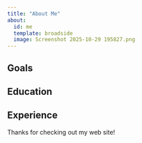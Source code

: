 ```yaml
---
title: "About Me"
about:
  id: me
  template: broadside
  image: Screenshot 2025-10-29 195827.png
---
```


:::{#me}

## Goals

## Education

## Experience

:::

Thanks for checking out my web site!
